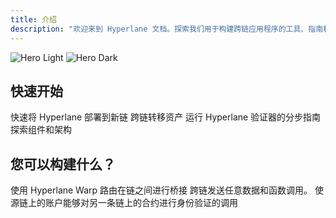 ```yaml
---
title: 介绍
description: "欢迎来到 Hyperlane 文档。探索我们用于构建跨链应用程序的工具、指南和参考资料。"
---
```


<img
  className="block dark:hidden"
  src="/images/hero-light.png"
  alt="Hero Light"
/>
<img
  className="hidden dark:block"
  src="/images/hero-dark.png"
  alt="Hero Dark"
/>

## 快速开始

<CardGroup cols={2}>
  <Card
    title="部署到新链"
    icon="pen-to-square"
    href="/zh/docs/guides/chains/deploy-hyperlane"
  >
    快速将 Hyperlane 部署到新链
  </Card>
  <Card
    title="使用 Hyperlane Warp 路由桥接代币"
    icon="share-nodes"
    href="/zh/docs/guides/quickstart/deploy-warp-route"
  >
    跨链转移资产
  </Card>
</CardGroup>
<CardGroup cols={2}>
  <Card
    title="运行验证器"
    icon="gears"
    href="/zh/docs/operate/validators/run-validators"
  >
    运行 Hyperlane 验证器的分步指南
  </Card>
  <Card
    title="了解 Hyperlane 协议"
    icon="link"
    href="/zh/docs/protocol/protocol-overview"
  >
    探索组件和架构
  </Card>
</CardGroup>

## 您可以构建什么？

<CardGroup cols={3}>
  <Card
    title="桥接代币"
    icon="code"
    href="/zh/docs/applications/warp-routes/overview"
  >
    使用 Hyperlane Warp 路由在链之间进行桥接
  </Card>
  <Card
    title="通用消息传递"
    icon="code"
    href="/zh/docs/reference/messaging/send"
  >
    跨链发送任意数据和函数调用。
  </Card>
  <Card
    title="跨链账户"
    icon="code"
    href="/zh/docs/applications/interchain-account"
  >
    使源链上的账户能够对另一条链上的合约进行身份验证的调用
  </Card>

</CardGroup>
